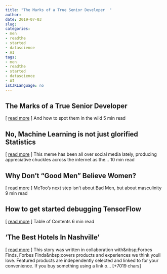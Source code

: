 ```yaml
---
title: "The Marks of a True Senior Developer  " 
author: 
date: 2019-07-03
slug: 
categories: 
- men
- readthe
- started
- datascience
- AI
tags: 
- men
- readthe
- started
- datascience
- AI
isCJKLanguage: no 
---
```


## The Marks of a True Senior Developer   
[ <a href="https://medium.com/@PurpleGreenLemon/the-marks-of-a-true-senior-developer-d5f3b11c3375" target="_blank">read more</a> ] 
  And how to spot them in the wild 5 min read 




## No, Machine Learning is not just glorified Statistics   
[ <a href="https://medium.com/@josephdavison/no-machine-learning-is-not-just-glorified-statistics-26d3952234e3" target="_blank">read more</a> ] 
  This meme has been all over social media lately, producing appreciative chuckles across the internet as the… 10 min read 




## Why Don't "Good Men" Believe Women?   
[ <a href="" target="_blank">read more</a> ] 
  MeToo's next step isn't about Bad Men, but about masculinity 9 min read 




## How to get started debugging TensorFlow   
[ <a href="https://medium.com/@createdd/debugging-tensorflow-a-starter-e6668ce72617" target="_blank">read more</a> ] 
  Table of Contents 6 min read 




## 'The Best Hotels In Nashville' 
 [ <a href="https://www.forbes.com/sites/emilyprice/2019/06/22/best-hotels-in-nashville-2019/" target="_blank">read more</a> ]
This story was written in collaboration with&amp;nbsp;Forbes Finds. Forbes Finds&amp;nbsp;covers products and experiences we think youll love. Featured products are independently selected and linked to for your convenience. If you buy something using a link o… [+7019 chars] 


